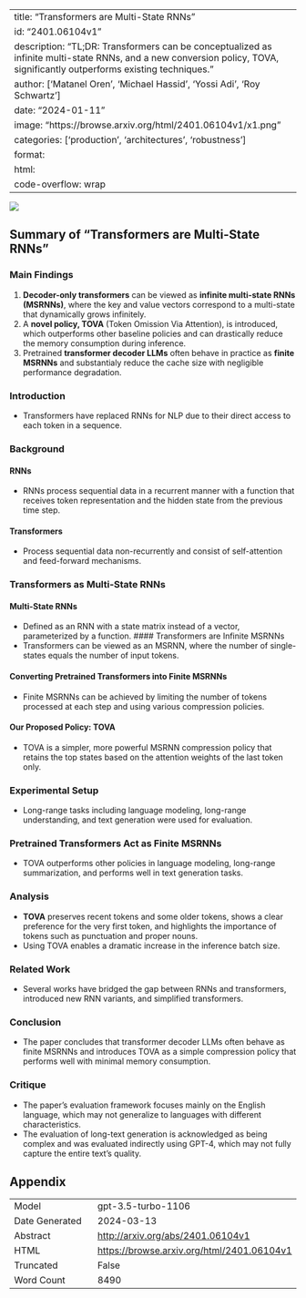 
---
title: "Transformers are Multi-State RNNs"
id: "2401.06104v1"
description: "TL;DR: Transformers can be conceptualized as infinite multi-state RNNs, and a new conversion policy, TOVA, significantly outperforms existing techniques."
author: ['Matanel Oren', 'Michael Hassid', 'Yossi Adi', 'Roy Schwartz']
date: "2024-01-11"
image: "https://browse.arxiv.org/html/2401.06104v1/x1.png"
categories: ['production', 'architectures', 'robustness']
format:
  html:
    code-overflow: wrap
---

![](https://browse.arxiv.org/html/2401.06104v1/x1.png)

## Summary of "Transformers are Multi-State RNNs"

### Main Findings
1. **Decoder-only transformers** can be viewed as **infinite multi-state RNNs (MSRNNs)**, where the key and value vectors correspond to a multi-state that dynamically grows infinitely.
2. A **novel policy, TOVA** (Token Omission Via Attention), is introduced, which outperforms other baseline policies and can drastically reduce the memory consumption during inference.
3. Pretrained **transformer decoder LLMs** often behave in practice as **finite MSRNNs** and substantialy reduce the cache size with negligible performance degradation. 

### Introduction
- Transformers have replaced RNNs for NLP due to their direct access to each token in a sequence.

### Background
#### RNNs
- RNNs process sequential data in a recurrent manner with a function that receives token representation and the hidden state from the previous time step.

#### Transformers
- Process sequential data non-recurrently and consist of self-attention and feed-forward mechanisms.

### Transformers as Multi-State RNNs
#### Multi-State RNNs
- Defined as an RNN with a state matrix instead of a vector, parameterized by a function.
#### Transformers are Infinite MSRNNs
- Transformers can be viewed as an MSRNN, where the number of single-states equals the number of input tokens.

#### Converting Pretrained Transformers into Finite MSRNNs
- Finite MSRNNs can be achieved by limiting the number of tokens processed at each step and using various compression policies.

#### Our Proposed Policy: TOVA
- TOVA is a simpler, more powerful MSRNN compression policy that retains the top states based on the attention weights of the last token only.

### Experimental Setup
- Long-range tasks including language modeling, long-range understanding, and text generation were used for evaluation.

### Pretrained Transformers Act as Finite MSRNNs
- TOVA outperforms other policies in language modeling, long-range summarization, and performs well in text generation tasks.

### Analysis
- **TOVA** preserves recent tokens and some older tokens, shows a clear preference for the very first token, and highlights the importance of tokens such as punctuation and proper nouns.
- Using TOVA enables a dramatic increase in the inference batch size.

### Related Work
- Several works have bridged the gap between RNNs and transformers, introduced new RNN variants, and simplified transformers. 

### Conclusion
- The paper concludes that transformer decoder LLMs often behave as finite MSRNNs and introduces TOVA as a simple compression policy that performs well with minimal memory consumption.

### Critique
- The paper's evaluation framework focuses mainly on the English language, which may not generalize to languages with different characteristics.
- The evaluation of long-text generation is acknowledged as being complex and was evaluated indirectly using GPT-4, which may not fully capture the entire text's quality.

## Appendix

|          |          |
|----------|----------|
| Model     | gpt-3.5-turbo-1106       |
| Date Generated     | 2024-03-13       |
| Abstract | [http://arxiv.org/abs/2401.06104v1](http://arxiv.org/abs/2401.06104v1)        |
| HTML     | [https://browse.arxiv.org/html/2401.06104v1](https://browse.arxiv.org/html/2401.06104v1)       |
| Truncated       | False       |
| Word Count       | 8490       |